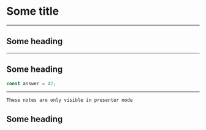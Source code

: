 # Some title

---

## Some heading

---

## Some heading

```javascript
const answer = 42;
```

---


```notes
These notes are only visible in presenter mode
```

## Some heading

<SomeComponent />
